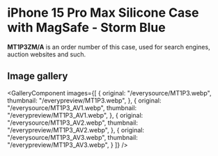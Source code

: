 
# iPhone 15 Pro Max Silicone Case with MagSafe - Storm Blue

<Callout type='info' emoji='👉🏻'>**MT1P3ZM/A** is an order number of this case, used for search engines, auction websites and such.</Callout>

## Image gallery

<GalleryComponent
    images={[
      {
        original: "/everysource/MT1P3.webp",
        thumbnail: "/everypreview/MT1P3.webp",
      },
      {
        original: "/everysource/MT1P3_AV1.webp",
        thumbnail: "/everypreview/MT1P3_AV1.webp",
      },
      {
        original: "/everysource/MT1P3_AV2.webp",
        thumbnail: "/everypreview/MT1P3_AV2.webp",
      },
      {
        original: "/everysource/MT1P3_AV3.webp",
        thumbnail: "/everypreview/MT1P3_AV3.webp",
      }
    ]}
  />
